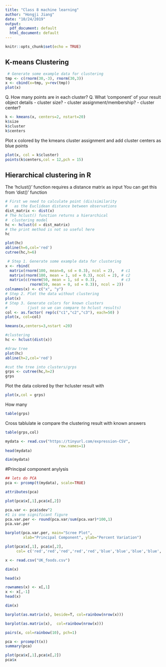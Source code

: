 ```yaml
---
title: "Class 8 machine learning"
author: "Hongji Jiang"
date: "10/24/2019"
output:
  pdf_document: default
  html_document: default
---
```


```r
knitr::opts_chunk$set(echo = TRUE)
```

## K-means Clustering

```r
 # Generate some example data for clustering
tmp <- c(rnorm(30,-3), rnorm(30,3))
x <- cbind(x=tmp, y=rev(tmp))
plot(x)
```

Q. How many points are in each cluster?
Q. What ‘component’ of your result object details
      - cluster size?
      - cluster assignment/membership?
      - cluster center?
```r
k <- kmeans(x, centers=2, nstart=20)
k$size
k$cluster
k$centers
```

Plot x colored by the kmeans cluster assignment and
      add cluster centers as blue points
```r
plot(x, col = k$cluster)
points(k$centers,col = 12,pch = 15)
```

## Hierarchical clustering in R
The 'hclust()' function requires a distance matrix as input 
You can get this from 'dist()' function
```r
# First we need to calculate point (dis)similarity
#   as the Euclidean distance between observations
dist_matrix <- dist(x)
# The hclust() function returns a hierarchical
#  clustering model
hc <- hclust(d = dist_matrix)
# the print method is not so useful here
hc
```

```r
plot(hc)
abline(h=6,col='red')
cutree(hc,h=6)
```

```r
 # Step 1. Generate some example data for clustering
x <- rbind(
  matrix(rnorm(100, mean=0, sd = 0.3), ncol = 2),   # c1
  matrix(rnorm(100, mean = 1, sd = 0.3), ncol = 2), # c2
  matrix(c(rnorm(50, mean = 1, sd = 0.3),           # c3
           rnorm(50, mean = 0, sd = 0.3)), ncol = 2))
colnames(x) <- c("x", "y")
# Step 2. Plot the data without clustering
plot(x)
# Step 3. Generate colors for known clusters
#         (just so we can compare to hclust results)
col <- as.factor( rep(c("c1","c2","c3"), each=50) )
plot(x, col=col)
```

```r
kmeans(x,centers=3,nstart =20)
```

```r
#clustering
hc <- hclust(dist(x))

#draw tree
plot(hc)
abline(h=2,col='red')

#cut the tree into clusters/grps
grps <- cutree(hc,h=2)
grps
```

Plot the data colored by ther hcluster result with 
```r
plot(x,col = grps)
```

How many 
```r
table(grps)
```

Cross tablulate ie compare the clustering result with known answers
```r
table(grps,col)
```

```r
mydata <- read.csv("https://tinyurl.com/expression-CSV",
                        row.names=1)
head(mydata)


```
```r
dim(mydata)
```

#Principal component anylysis 
```r
## lets do PCA
pca <- prcomp(t(mydata), scale=TRUE)

attributes(pca)

plot(pca$x[,1],pca$x[,2])

pca.var <- pca$sdev^2
#1 is one significant figure
pca.var.per <- round(pca.var/sum(pca.var)*100,1)
pca.var.per
```

```r
barplot(pca.var.per, main="Scree Plot",
        xlab="Principal Component", ylab="Percent Variation")
```

```r
plot(pca$x[,1], pca$x[,2], 
     col= c('red','red','red','red','red','blue','blue','blue','blue','blue'))
```

```r
x <- read.csv("UK_foods.csv")

dim(x)

head(x)

rownames(x) <- x[,1]
x <- x[,-1]
head(x)

dim(x)
```

```r
barplot(as.matrix(x), beside=T, col=rainbow(nrow(x)))
```

```r
barplot(as.matrix(x),  col=rainbow(nrow(x)))
```

```r
pairs(x, col=rainbow(10), pch=1)
```

```r
pca <- prcomp(t(x))
summary(pca)
```

```r
plot(pca$x[,1],pca$x[,2])
pca$x
```

